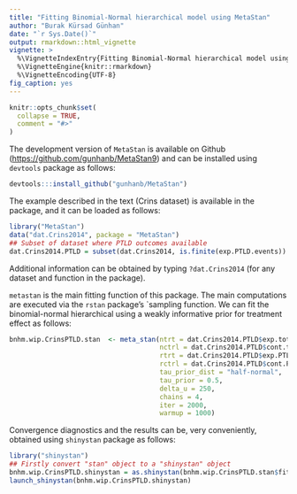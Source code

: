 ```yaml
---
title: "Fitting Binomial-Normal hierarchical model using MetaStan"
author: "Burak Kürsad Günhan"
date: "`r Sys.Date()`"
output: rmarkdown::html_vignette
vignette: >
  %\VignetteIndexEntry{Fitting Binomial-Normal hierarchical model using MetaStan}
  %\VignetteEngine{knitr::rmarkdown}
  %\VignetteEncoding{UTF-8}
fig_caption: yes
---
```


```r
knitr::opts_chunk$set(
  collapse = TRUE,
  comment = "#>"
)
```

The development version of `MetaStan` is available on Github ([https://github.com/gunhanb/MetaStan9](https://github.com/gunhanb/MetaStan)) and can be installed using `devtools` package as follows:

```r
devtools:::install_github("gunhanb/MetaStan")
```

The example described in the text (Crins dataset) is available in the package, and it can be loaded as follows:

```r
library("MetaStan")
data("dat.Crins2014", package = "MetaStan")
## Subset of dataset where PTLD outcomes available
dat.Crins2014.PTLD = subset(dat.Crins2014, is.finite(exp.PTLD.events))
```


Additional information can be obtained by typing `?dat.Crins2014` (for any dataset and function in the package). 

`metastan` is the main fitting function of this package. The main computations are executed via the `rstan` package's `sampling function. We can fit the binomial-normal hierarchical using a weakly informative prior for treatment effect as follows:


```r
bnhm.wip.CrinsPTLD.stan  <- meta_stan(ntrt = dat.Crins2014.PTLD$exp.total, 
                                      nctrl = dat.Crins2014.PTLD$cont.total, 
                                      rtrt = dat.Crins2014.PTLD$exp.PTLD.events,
                                      rctrl = dat.Crins2014.PTLD$cont.PTLD.event,
                                      tau_prior_dist = "half-normal",
                                      tau_prior = 0.5,
                                      delta_u = 250,
                                      chains = 4,
                                      iter = 2000,
                                      warmup = 1000)
```


Convergence diagnostics and the results can be, very conveniently, obtained using `shinystan` package as follows:

```r
library("shinystan")
## Firstly convert "stan" object to a "shinystan" object
bnhm.wip.CrinsPTLD.shinystan = as.shinystan(bnhm.wip.CrinsPTLD.stan$fit)
launch_shinystan(bnhm.wip.CrinsPTLD.shinystan)
```

